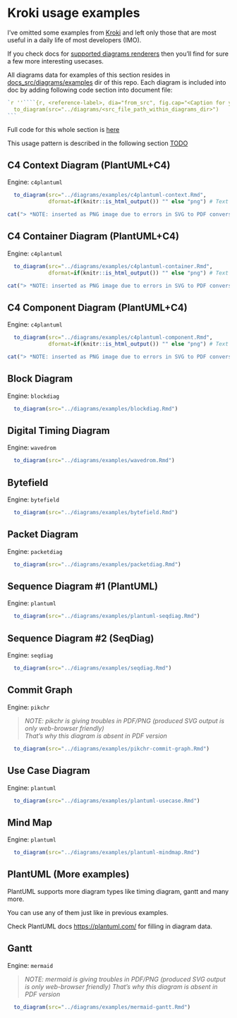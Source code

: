 # Kroki usage examples {#examples-kroki}

I've omitted some examples from [Kroki](https://kroki.io/examples.html) and left only those
that are most useful in a daily life of most developers (IMO).

If you check docs for [supported diagrams renderers](https://kroki.io/#support) then you'll find for sure
a few more interesting usecases.

All diagrams data for examples of this section resides in [docs_src/diagrams/examples](https://github.com/Godhart/devdoc-swissknife/tree/main/docs_src/diagrams/examples) dir of this repo.
Each diagram is included into doc by adding following code section into document file:

````R
`r ''````{r, <reference-label>, dia="from_src", fig.cap="<Caption for your figure>"}
  to_diagram(src="../diagrams/<src_file_path_within_diagrams_dir>")
```
````

Full code for this whole section is [here](https://github.com/Godhart/devdoc-swissknife/blob/main/docs_src/devdoc-swissknife-en/03-KrokiExamples.Rmd)

This usage pattern is described in the following section [TODO](#TODO)

\newpage

## C4 Context Diagram (PlantUML+C4) {#kroki-c4context}

Engine: `c4plantuml`

```r
  to_diagram(src="../diagrams/examples/c4plantuml-context.Rmd",
             dformat=if(knitr::is_html_output()) "" else "png") # Text is not scaled as intended when converted to PDF so use PNG
```

```r
cat("> *NOTE: inserted as PNG image due to errors in SVG to PDF conversion")
```

\newpage

## C4 Container Diagram (PlantUML+C4) {#kroki-c4container}

Engine: `c4plantuml`

```r
  to_diagram(src="../diagrams/examples/c4plantuml-container.Rmd",
             dformat=if(knitr::is_html_output()) "" else "png") # Text is not scaled as intended when converted to PDF so use PNG
```

```r
cat("> *NOTE: inserted as PNG image due to errors in SVG to PDF conversion")
```

\newpage

## C4 Component Diagram (PlantUML+C4) {#kroki-c4component}

Engine: `c4plantuml`

```r
  to_diagram(src="../diagrams/examples/c4plantuml-component.Rmd",
             dformat=if(knitr::is_html_output()) "" else "png") # Text is not scaled as intended when converted to PDF so use PNG
```

```r
cat("> *NOTE: inserted as PNG image due to errors in SVG to PDF conversion")
```

\newpage

## Block Diagram {#kroki-blockdiag}

Engine: `blockdiag`

```r
  to_diagram(src="../diagrams/examples/blockdiag.Rmd")
```

\newpage

## Digital Timing Diagram {#kroki-timing}

Engine: `wavedrom`

```r
  to_diagram(src="../diagrams/examples/wavedrom.Rmd")
```

\newpage

## Bytefield {#kroki-bytefield}

Engine: `bytefield`

```r
  to_diagram(src="../diagrams/examples/bytefield.Rmd")
```

\newpage

## Packet Diagram {#kroki-packet}

Engine: `packetdiag`

```r
  to_diagram(src="../diagrams/examples/packetdiag.Rmd")
```

\newpage

## Sequence Diagram #1 (PlantUML) {#kroki-pumlSequence}

Engine: `plantuml`

```r
  to_diagram(src="../diagrams/examples/plantuml-seqdiag.Rmd")
```

\newpage

## Sequence Diagram #2 (SeqDiag) {#kroki-sequence}

Engine: `seqdiag`

```r
  to_diagram(src="../diagrams/examples/seqdiag.Rmd")
```

\newpage

## Commit Graph {#kroki-commitgraph}

Engine: `pikchr`

> *NOTE: pikchr is giving troubles in PDF/PNG (produced SVG output is only web-browser friendly)*\
> *That's why this diagram is absent in PDF version*

```r
  to_diagram(src="../diagrams/examples/pikchr-commit-graph.Rmd")
```

\newpage

## Use Case Diagram {#kroki-pumlUsecase}

Engine: `plantuml`

```r
  to_diagram(src="../diagrams/examples/plantuml-usecase.Rmd")
```

\newpage

## Mind Map {#kroki-pumlMindmap}

Engine: `plantuml`

```r
  to_diagram(src="../diagrams/examples/plantuml-mindmap.Rmd")
```

\newpage

## PlantUML (More examples) {#kroki-pumlMore}

PlantUML supports more diagram types like timing diagram, gantt and many more.

You can use any of them just like in previous examples.

Check PlantUML docs [https://plantuml.com/](https://plantuml.com/) for filling in diagram data.

\newpage

## Gantt {#kroki-gantt}

Engine: `mermaid`

> *NOTE: mermaid is giving troubles in PDF/PNG (produced SVG output is only web-browser friendly)*
> *That's why this diagram is absent in PDF version*

```r
  to_diagram(src="../diagrams/examples/mermaid-gantt.Rmd")
```
